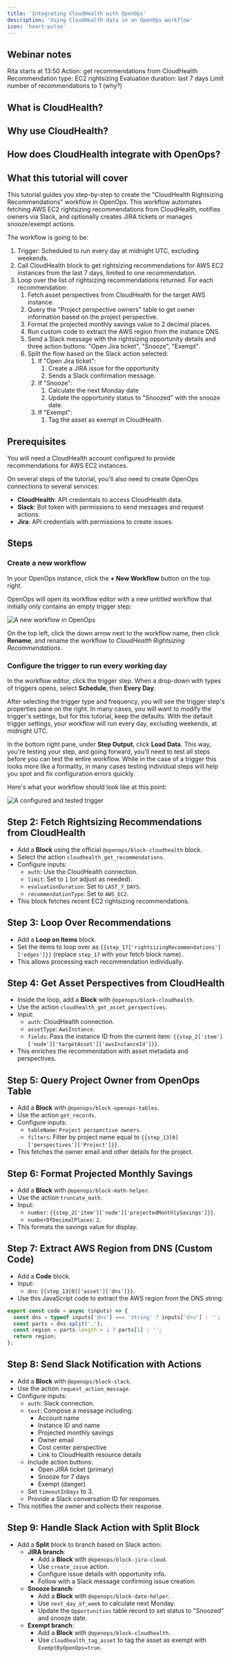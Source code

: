 ```yaml
---
title: 'Integrating CloudHealth with OpenOps'
description: 'Using CloudHealth data in an OpenOps workflow'
icon: 'heart-pulse'
---
```


## Webinar notes

Rita starts at 13:50
Action: get recommendations from CloudHealth
Recommendation type: EC2 rightsizing
Evaluation duration: last 7 days
Limit number of recommendations to 1 (why?)

## What is CloudHealth?

## Why use CloudHealth?

## How does CloudHealth integrate with OpenOps?

## What this tutorial will cover

This tutorial guides you step-by-step to create the "CloudHealth Rightsizing Recommendations" workflow in OpenOps. This workflow automates fetching AWS EC2 rightsizing recommendations from CloudHealth, notifies owners via Slack, and optionally creates JIRA tickets or manages snooze/exempt actions.

The workflow is going to be:

1. Trigger: Scheduled to run every day at midnight UTC, excluding weekends.
2. Call CloudHealth block to get rightsizing recommendations for AWS EC2 instances from the last 7 days, limited to one recommendation.
3. Loop over the list of rightsizing recommendations returned. For each recommendation:
    1. Fetch asset perspectives from CloudHealth for the target AWS instance.
    2. Query the "Project perspective owners" table to get owner information based on the project perspective.
    3. Format the projected monthly savings value to 2 decimal places.
    4. Run custom code to extract the AWS region from the instance DNS.
    5. Send a Slack message with the rightsizing opportunity details and three action buttons: "Open Jira ticket", "Snooze", "Exempt".
    6. Split the flow based on the Slack action selected:
        1. If "Open Jira ticket":
            1. Create a JIRA issue for the opportunity
            2. Sends a Slack confirmation message.
        2. If "Snooze":
            1. Calculate the next Monday date
            2. Update the opportunity status to "Snoozed" with the snooze date.
        3. If "Exempt":
             1. Tag the asset as exempt in CloudHealth.


## Prerequisites

You will need a CloudHealth account configured to provide recommendations for AWS EC2 instances.

On several steps of the tutorial, you'll also need to create OpenOps connections to several services:
- **CloudHealth**: API credentials to access CloudHealth data.
- **Slack**: Bot token with permissions to send messages and request actions.
- **Jira**: API credentials with permissions to create issues.

## Steps

### Create a new workflow

In your OpenOps instance, click the **+ New Workflow** button on the top right.

OpenOps will open its workflow editor with a new untitled workflow that initially only contains an empty trigger step:

![A new workflow in OpenOps](/images/cloudhealth/empty-workflow.png)

On the top left, click the down arrow next to the workflow name, then click **Rename**, and rename the workflow to _CloudHealth Rightsizing Recommendations_.

### Configure the trigger to run every working day

In the workflow editor, click the trigger step. When a drop-down with types of triggers opens, select **Schedule**, then **Every Day**.

After selecting the trigger type and frequency, you will see the trigger step's properties pane on the right. In many cases, you will want to modify the trigger's settings, but for this tutorial, keep the defaults. With the default trigger settings, your workflow will run every day, excluding weekends, at midnight UTC.

In the bottom right pane, under **Step Output**, click **Load Data**. This way, you're testing your step, and going forward, you'll need to test all steps before you can test the entire workflow. While in the case of a trigger this looks more like a formality, in many cases testing individual steps will help you spot and fix configuration errors quickly.

Here's what your workflow should look like at this point:

![A configured and tested trigger](/images/cloudhealth/trigger-added.png)

## Step 2: Fetch Rightsizing Recommendations from CloudHealth

- Add a **Block** using the official `@openops/block-cloudhealth` block.
- Select the action `cloudhealth_get_recommendations`.
- Configure inputs:
  - `auth`: Use the CloudHealth connection.
  - `limit`: Set to `1` (or adjust as needed).
  - `evaluationDuration`: Set to `LAST_7_DAYS`.
  - `recommendationType`: Set to `AWS_EC2`.
- This block fetches recent EC2 rightsizing recommendations.

## Step 3: Loop Over Recommendations

- Add a **Loop on Items** block.
- Set the items to loop over as `{{step_17['rightsizingRecommendations']['edges']}}` (replace `step_17` with your fetch block name).
- This allows processing each recommendation individually.

## Step 4: Get Asset Perspectives from CloudHealth

- Inside the loop, add a **Block** with `@openops/block-cloudhealth`.
- Use the action `cloudhealth_get_asset_perspectives`.
- Input:
  - `auth`: CloudHealth connection.
  - `assetType`: `AwsInstance`.
  - `fields`: Pass the instance ID from the current item: `{{step_2['item']['node']['targetAsset']['awsInstanceId']}}`.
- This enriches the recommendation with asset metadata and perspectives.

## Step 5: Query Project Owner from OpenOps Table

- Add a **Block** with `@openops/block-openops-tables`.
- Use the action `get_records`.
- Configure inputs:
  - `tableName`: `Project perspective owners`.
  - `filters`: Filter by project name equal to `{{step_13[0]['perspectives']['Project']}}`.
- This fetches the owner email and other details for the project.

## Step 6: Format Projected Monthly Savings

- Add a **Block** with `@openops/block-math-helper`.
- Use the action `truncate_math`.
- Input:
  - `number`: `{{step_2['item']['node']['projectedMonthlySavings']}}`.
  - `numberOfDecimalPlaces`: `2`.
- This formats the savings value for display.

## Step 7: Extract AWS Region from DNS (Custom Code)

- Add a **Code** block.
- Input:
  - `dns`: `{{step_13[0]['asset']['dns']}}`.
- Use this JavaScript code to extract the AWS region from the DNS string:

```javascript
export const code = async (inputs) => {
  const dns = typeof inputs['dns'] === 'string' ? inputs['dns'] : '';
  const parts = dns.split('.');
  const region = parts.length > 1 ? parts[1] : '';
  return region;
};
```

## Step 8: Send Slack Notification with Actions

- Add a **Block** with `@openops/block-slack`.
- Use the action `request_action_message`.
- Configure inputs:
  - `auth`: Slack connection.
  - `text`: Compose a message including:
    - Account name
    - Instance ID and name
    - Projected monthly savings
    - Owner email
    - Cost center perspective
    - Link to CloudHealth resource details
  - Include action buttons:
    - Open JIRA ticket (primary)
    - Snooze for 7 days
    - Exempt (danger)
  - Set `timeoutInDays` to 3.
  - Provide a Slack conversation ID for responses.
- This notifies the owner and collects their response.

## Step 9: Handle Slack Action with Split Block

- Add a **Split** block to branch based on Slack action:
  - **JIRA branch**:
    - Add a **Block** with `@openops/block-jira-cloud`.
    - Use `create_issue` action.
    - Configure issue details with opportunity info.
    - Follow with a Slack message confirming issue creation.
  - **Snooze branch**:
    - Add a **Block** with `@openops/block-date-helper`.
    - Use `next_day_of_week` to calculate next Monday.
    - Update the `Opportunities` table record to set status to "Snoozed" and snooze date.
  - **Exempt branch**:
    - Add a **Block** with `@openops/block-cloudhealth`.
    - Use `cloudhealth_tag_asset` to tag the asset as exempt with `ExemptByOpenOps=true`.

